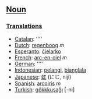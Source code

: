 ==[[Noun]]==

===[[Translation]]s===
*[[Catalan]]: [[]] ''''
*[[Dutch]]: [[regenboog]] ''m''
*[[Esperanto]]: [[ĉielarko]]
*[[French]]: [[arc-en-ciel]] ''m''
*[[German]]: [[]] ''''
*[[Indonesian]]: [[pelangi]], [[bianglala]]
*[[Japanese]]: [[虹]] (にじ, niji)
*[[Spanish]]: [[arcoiris]] ''m''
*[[Turkish]]: [[gökkkuşağı]] [-nı]